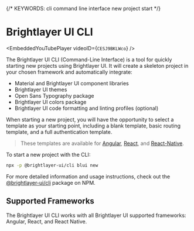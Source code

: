 
{/* KEYWORDS: cli command line interface new project start */}

# Brightlayer UI CLI

<EmbeddedYouTubePlayer videoID={`CESJ9BKLWco`} />

The Brightlayer UI CLI (Command-Line Interface) is a tool for quickly starting new projects using Brightlayer UI. It will create a skeleton project in your chosen framework and automatically integrate:

-   Material and Brightlayer UI component libraries
-   Brightlayer UI themes
-   Open Sans Typography package
-   Brightlayer UI colors package
-   Brightlayer UI code formatting and linting profiles (optional)

When starting a new project, you will have the opportunity to select a template as your starting point, including a blank template, basic routing template, and a full authentication template.

> These templates are available for [Angular](https://github.com/brightlayer-ui/angular-cli-templates/blob/master/README.md#angular-cli-templates), [React](https://github.com/brightlayer-ui/react-cli-templates/blob/master/README.md#react-cli-templates), and [React-Native](https://github.com/brightlayer-ui/react-native-cli-templates/blob/master/README.md#react-native-cli-templates).

To start a new project with the CLI:

```sh
npx -p @brightlayer-ui/cli blui new
```

For more detailed information and usage instructions, check out the [@brightlayer-ui/cli](https://www.npmjs.com/package/@brightlayer-ui/cli) package on NPM.

## Supported Frameworks

The Brightlayer UI CLI works with all Brightlayer UI supported frameworks: Angular, React, and React Native.
